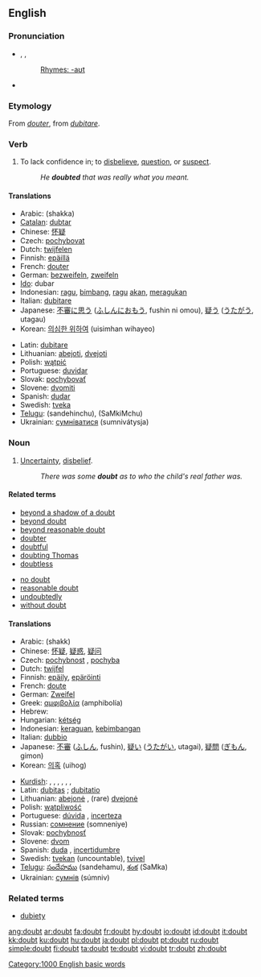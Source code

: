 ==English==

{{rank|hard|ask|question|410|doubt|around|black|lady}}

===Pronunciation===
*{{AHD|dout}}, {{IPA|/daʊt/}}, {{SAMPA|/daUt/}}
*:[[Rhymes:English:-aʊt|Rhymes: -aʊt]]
*{{audio|en-us-doubt.ogg|Audio (US)}}

===Etymology===
From {{OF.}} ''[[douter]]'', from {{L.}} ''[[dubitare]]''.

===Verb===
{{en-verb}}

# To lack confidence in; to [[disbelieve]], [[question]], or [[suspect]].
#: ''He '''doubted''' that was really what you meant.''

====Translations====
{{top}}
*Arabic: {{ARchar|[[شكّ]]}}  (shakka)
*[[Catalan]]: [[dubtar]]
*Chinese: [[怀疑]]
*Czech: [[pochybovat]]
*Dutch: [[twijfelen]]
*Finnish: [[epäillä]]
*French: [[douter]]
*German: [[bezweifeln]], [[zweifeln]]
*[[Ido]]: dubar
*Indonesian: [[ragu]], [[bimbang]], [[ragu]] [[akan]], [[ragu|meragukan]]
*Italian: [[dubitare]]
*Japanese: [[不審]]に[[思う]] ([[ふしん]]に[[おもう]], fushin ni omou), [[疑う]] ([[うたがう]], utagau)
*Korean: [[의심한 위하여]] (uisimhan wihayeo)
{{mid}}
*Latin: [[dubitare]]
*Lithuanian: [[abejoti]], [[dvejoti]]
*Polish: [[wątpić]]
*Portuguese: [[duvidar]]
*Slovak: [[pochybovať]]
*Slovene: [[dvomiti]]
*Spanish: [[dudar]]
*Swedish: [[tveka]]
*[[Telugu]]: {{t|te|సందేహించు}} (sandehinchu), {{t|te|శంకించు}} (SaMkiMchu)
*Ukrainian: [[сумніватися]] (sumnivátysja)
{{bottom}}

===Noun===
{{wikipedia}}
{{en-noun}}

# [[uncertainty|Uncertainty]], [[disbelief]].
#: ''There was some '''doubt''' as to who the child's real father was.''

====Related terms====
{{top2}}
*[[beyond a shadow of a doubt]]
*[[beyond doubt]]
*[[beyond reasonable doubt]]
*[[doubter]]
*[[doubtful]]
*[[doubting Thomas]]
*[[doubtless]]
{{mid2}}
*[[no doubt]]
*[[reasonable doubt]]
*[[undoubtedly]]
*[[without doubt]]
{{bottom}}

====Translations====
{{trans-top|uncertainty}}
*Arabic: {{ARchar|[[شكّ]]}} (shakk)
*Chinese: [[怀疑]], [[疑惑]], [[疑问]]
*Czech: [[pochybnost]] {{f}}, [[pochyba]] {{f}}
*Dutch: [[twijfel]] {{f}}
*Finnish: [[epäily]], [[epäröinti]]
*French: [[doute]] {{f}}
*German: [[Zweifel]] {{m}}
*Greek: [[αμφιβολία]] (amphibolía)
*Hebrew: {{he-translation|ספק|safék}} {{m}}
*Hungarian: [[kétség]]
*Indonesian: [[ragu|keraguan]], [[bimbang|kebimbangan]]
*Italian: [[dubbio]] {{m}}
*Japanese: [[不審]] ([[ふしん]], fushin), [[疑い]] ([[うたがい]], utagai), [[疑問]] ([[ぎもん]], gimon)
*Korean: [[의혹]] (uihog)
{{trans-mid}}
*[[Kurdish]]: {{t+|ku|guman}} {{f}}, {{t|ku|şik}} {{f}}, {{t|ku|şube}} {{f}}, {{t|ku|gûş}} {{f}}, {{t|ku|hulhul}} {{f}}, {{t|ku|şûf}} {{f}}, {{KUchar|[[گومان]]}}
*Latin: [[dubitas]] {{f}}; [[dubitatio]] {{f}}
*Lithuanian: [[abejonė]] {{f}},  (rare) [[dvejonė]] {{f}}
*Polish: [[wątpliwość]] {{f}}
*Portuguese: [[dúvida]] {{f}}, [[incerteza]] {{f}}
*Russian: [[сомнение]] (somneniye)
*Slovak: [[pochybnosť]] {{f}}
*Slovene: [[dvom]] {{m}}
*Spanish: [[duda]] {{f}}, [[incertidumbre]] {{f}}
*Swedish: [[tvekan]] (uncountable), [[tvivel]] {{n}}
*[[Telugu]]: [[సందేహము]] (sandehamu), [[శంక]] (SaMka)
*Ukrainian: [[сумнів]] (súmniv) {{m}}
{{trans-bottom}}

===Related terms===
*[[dubiety]] {{pos_n}}

[[Category:1000 English basic words]]

[[ang:doubt]]
[[ar:doubt]]
[[fa:doubt]]
[[fr:doubt]]
[[hy:doubt]]
[[io:doubt]]
[[id:doubt]]
[[it:doubt]]
[[kk:doubt]]
[[ku:doubt]]
[[hu:doubt]]
[[ja:doubt]]
[[pl:doubt]]
[[pt:doubt]]
[[ru:doubt]]
[[simple:doubt]]
[[fi:doubt]]
[[ta:doubt]]
[[te:doubt]]
[[vi:doubt]]
[[tr:doubt]]
[[zh:doubt]]